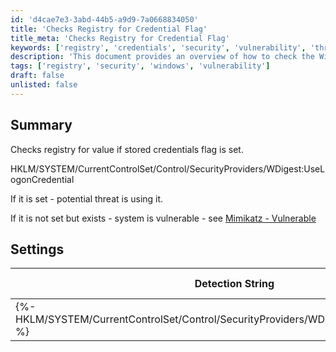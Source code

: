 ```yaml
---
id: 'd4cae7e3-3abd-44b5-a9d9-7a0668834050'
title: 'Checks Registry for Credential Flag'
title_meta: 'Checks Registry for Credential Flag'
keywords: ['registry', 'credentials', 'security', 'vulnerability', 'threat']
description: 'This document provides an overview of how to check the Windows registry for the stored credentials flag related to WDigest. It explains the implications of the flag being set or not, and highlights potential vulnerabilities associated with it, including references to Mimikatz.'
tags: ['registry', 'security', 'windows', 'vulnerability']
draft: false
unlisted: false
---
```

## Summary

Checks registry for value if stored credentials flag is set.

HKLM/SYSTEM/CurrentControlSet/Control/SecurityProviders/WDigest:UseLogonCredential

If it is set - potential threat is using it.

If it is not set but exists - system is vulnerable - see [Mimikatz - Vulnerable](https://proval.itglue.com/DOC-5078775-8012520)

## Settings

| Detection String                                     | Comparator | Result | Applicable OS |
|-----------------------------------------------------|------------|--------|----------------|
| \{%-HKLM/SYSTEM/CurrentControlSet/Control/SecurityProviders/WDigest:UseLogonCredential-%} | Equals     | 1      | Windows        |













